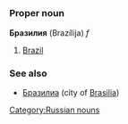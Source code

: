 =={{ru}}==
[[Category:Russian nouns]]
===Proper noun===
'''Бразилия''' (Brazílija) ''f''

#[[Brazil]]

===See also===
*[[Бразилиа]] (city of [[Brasilia]])